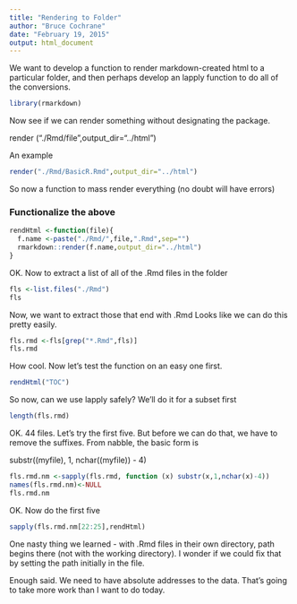 ```yaml
---
title: "Rendering to Folder"
author: "Bruce Cochrane"
date: "February 19, 2015"
output: html_document
---
```

We want to develop a function to render markdown-created html to a particular folder, and then perhaps develop an lapply function to do all of the conversions.
```r
library(rmarkdown)
```
Now see if we can render something without designating the package.

render ("./Rmd/file",output_dir="../html")

An example
```r
render("./Rmd/BasicR.Rmd",output_dir="../html")
```
So now a function to mass render everything (no doubt will have errors)

### Functionalize the above
```r
rendHtml <-function(file){
  f.name <-paste("./Rmd/",file,".Rmd",sep="")
  rmarkdown::render(f.name,output_dir="../html")
}
```
OK.  Now to extract a list of all of the .Rmd files in the folder
```r
fls <-list.files("./Rmd")
fls
```
Now, we want to extract those that end with .Rmd  Looks like we can do this pretty easily.

```r
fls.rmd <-fls[grep("*.Rmd",fls)]
fls.rmd
```
How cool.  Now let's test the function on an easy one first.

```r
rendHtml("TOC")
```
So now, can we use lapply safely?  We'll do it for a subset first
```r
length(fls.rmd)
```
OK.  44 files.  Let's try the first five.  But before we can do that, we have to remove the suffixes.  From nabble, the basic form is

substr((myfile), 1, nchar((myfile)) - 4) 
```r
fls.rmd.nm <-sapply(fls.rmd, function (x) substr(x,1,nchar(x)-4))
names(fls.rmd.nm)<-NULL
fls.rmd.nm
```
OK.  Now do the first five
```r
sapply(fls.rmd.nm[22:25],rendHtml)
```
One nasty thing we learned - with .Rmd files in their own directory, path begins there (not with the working directory).  I wonder if we could fix that by setting the path initially in the file.

Enough said.  We need to have absolute addresses to the data.  That's going to take more work than I want to do today.

